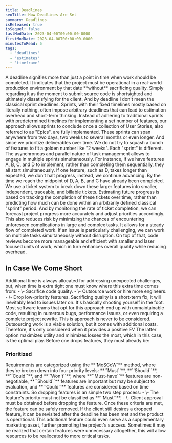 ```yaml
---
title: Deadlines
seoTitle: How Deadlines Are Set
summary: Deadlines
isReleased: true
isSequel: false
lastModDate: 2023-04-00T00:00:00-0000
firstModDate: 2023-04-00T00:00:00-0000
minutesToRead: 5
tags:
  - 'deadlines'
  - 'estimates'
  - 'timeframe'
---
```

<C>
A deadline signifies more than just a point in time when work should be completed. It indicates that the project must be operational in a real-world production environment by that date **without** sacrificing <L href="/blog/tag/quality">quality.</L> Simply regarding it as the moment to submit source code is shortsighted and ultimately dissatisfying for the client. And by deadline I don't mean the classical sprint deadlines.
</C>

<C>
Sprints, with their fixed timelines mostly based on literally nothing, often impose arbitrary deadlines that can lead to estimation overhead and short-term thinking.
</C>
<C>
Instead of adhering to traditional sprints with predetermined timelines for implementing a set number of features, our approach allows sprints to conclude once a collection of <L href="/services/glossary#user-stories">User Stories</L>, also referred to as "Epics", are fully implemented. These sprints can span anywhere from two days, two weeks to several months or even longer. And since we prioritize <L href='/blog/management-skill-issues#conclusion'>deliverables</L> over time. We do not try to squash a bunch of features to  fit a golden number like "2 weeks". Each "sprint" is different. The asynchronous and parallel nature of task management allows to engage in multiple sprints simultaneously. For instance, if we have features A, B, C, and D to implement, rather than completing them sequentially, they all start simultaneously. If one feature, such as D, takes longer than expected, we don't halt progress, instead, we continue advancing. By the time we reach the midpoint of D, A, B, and C have already been completed. We use a <L href='/services/glossary#ticket-system'>ticket system</L> to break down these larger features into smaller, independent, traceable, and <L href='/services/billing#task-cost'>billable</L> tickets.
</C>
<C>
<L href='/blog/project-exstimates'>Estimating</L> future progress is based on tracking the completion of these tickets over time, rather than predicting how much can be done within an arbitrarily defined classical "sprint" period. And by monitoring the rate of ticket completion, we can forecast project progress more accurately and adjust <L href='#prioritized'>priorities</L> accordingly.
</C>
<C>
This also reduces risk by minimizing the chances of encountering unforeseen complications in large and complex tasks. It allows for a steady flow of completed work. If an <L href='/services/glossary#ticket'>issue</L>  is particularly challenging, we can work on multiple tasks simultaneously without disruption. On top of that, code reviews become more manageable and efficient with smaller and laser focused units of work, which in turn enhances overall <L href="/blog/tag/quality">quality</L> while reducing overhead.
</C>



<H2>In Case We Come Short</H2>
<C>
Additional time is always allocated for addressing unexpected challenges, but, when time is extra tight one must know where this extra time comes from: 
<S3/>
- \- Sacrifice code quality.
- \- Outsource work or hire more engineers.
- \- Drop low-priority features.
</C>
<C>
Sacrificing quality is a short-term fix, it will inevitably lead to issues later on. It's basically shooting yourself in the foot. Most software teams that opt for this approach end up with unmaintainable code, resulting in numerous bugs, performance issues, or even requiring a complete project rewrite. This is approach is never to be considered. 
</C>
<C>
Outsourcing work is a viable solution, but it comes with additional costs. Therefore, it's only considered when it provides a positive <L href="https://en.wikibooks.org/wiki/Poker/Expected_value">EV</L>
</C>
<C>
The latter option maximizes utility and minimizes losses the most, which in this case, is the optimal play. Before one drops features, they must already be: 
</C>
<H3 id="prioritized">Prioritized</H3>
<C>
Requirements are categorized using the <L href="">**`MoSCoW`**</L> method, where they're broken down into four priority levels: **``Must``**, **``Should``**, **``Could``**, and **``Won't``**, where **``Must-have``** features are non-negotiable, **``Should``** features are important but may be subject to evaluation, and **``Could``** features are considered based on time constraints. So dropping features is an simple two step process:
<S2/>
- \- The feature's priority must not be classified as **``Must``**.
- \- Client approval must be obtained before dropping the feature.
</C>
<C>
Once these criteria are met, the feature can be safely removed.
</C>
<C>
If the client still desires a dropped feature, it can be revisited after the deadline has been met and the product is operational. This additional feature could even serve as a supplementary marketing asset, further promoting the project's success.
</C>
<C>
Sometimes it may be realized that certain features were unnecessary altogether, this will allow resources to be reallocated to more critical tasks.
</C>